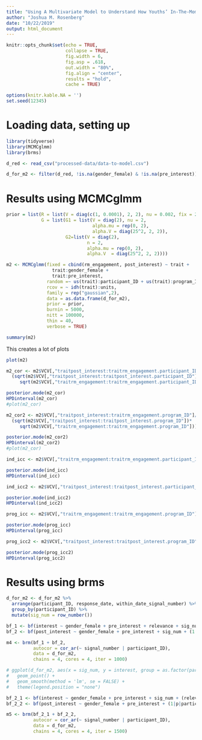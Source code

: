 ```yaml
---
title: "Using A Multivariate Model to Understand How Youths’ In-The-Moment Engagement Predicts Changes in Youths’ Interest"
author: "Joshua M. Rosenberg"
date: "10/22/2019"
output: html_document
---
```


```r
knitr::opts_chunk$set(echo = TRUE, 
                      collapse = TRUE,
                      fig.width = 6,
                      fig.asp = .618,
                      out.width = "80%", 
                      fig.align = "center", 
                      results = "hold", 
                      cache = TRUE) 

options(knitr.kable.NA = '')
set.seed(12345)
```

# Loading data, setting up

```r
library(tidyverse)
library(MCMCglmm)
library(brms)

d_red <- read_csv("processed-data/data-to-model.csv")

d_for_m2 <- filter(d_red, !is.na(gender_female) & !is.na(pre_interest)) # if there are missing vals in the fixed predictors, MCMCglmm gives a warning
```

# Results using MCMCglmm

```r
prior = list(R = list(V = diag(c(1, 0.0001), 2, 2), nu = 0.002, fix = 2),
             G = list(G1 = list(V = diag(2), nu = 2,
                                alpha.mu = rep(0, 2),
                                alpha.V = diag(25^2, 2, 2)),
                      G2=list(V = diag(2),
                              n = 2,
                              alpha.mu = rep(0, 2),
                              alpha.V  = diag(25^2, 2, 2))))

m2 <- MCMCglmm(fixed = cbind(rm_engagement, post_interest) ~ trait + 
                 trait:gender_female + 
                 trait:pre_interest,
               random =~ us(trait):participant_ID + us(trait):program_ID,
               rcov = ~ idh(trait):units,
               family = rep("gaussian",2),
               data = as.data.frame(d_for_m2),
               prior = prior,
               burnin = 5000,
               nitt = 100000,
               thin = 40,
               verbose = TRUE)
```

```r
summary(m2)
```

This creates a lot of plots
```r
plot(m2)
```

```r
m2_cor <- m2$VCV[,"traitpost_interest:traitrm_engagement.participant_ID"]/
  (sqrt(m2$VCV[,"traitpost_interest:traitpost_interest.participant_ID"])*
     sqrt(m2$VCV[,"traitrm_engagement:traitrm_engagement.participant_ID"]))

posterior.mode(m2_cor)
HPDinterval(m2_cor)
#plot(m2_cor)

m2_cor2 <- m2$VCV[,"traitpost_interest:traitrm_engagement.program_ID"]/
  (sqrt(m2$VCV[,"traitpost_interest:traitpost_interest.program_ID"])*
     sqrt(m2$VCV[,"traitrm_engagement:traitrm_engagement.program_ID"]))

posterior.mode(m2_cor2)
HPDinterval(m2_cor2)
#plot(m2_cor)

ind_icc <- m2$VCV[,"traitrm_engagement:traitrm_engagement.participant_ID"]/(m2$VCV[,"traitrm_engagement:traitrm_engagement.participant_ID"] + m2$VCV[,"traitrm_engagement.units"])

posterior.mode(ind_icc)
HPDinterval(ind_icc)
```

```r
ind_icc2 <- m2$VCV[,"traitpost_interest:traitpost_interest.participant_ID"]/(m2$VCV[,"traitpost_interest:traitpost_interest.participant_ID"] + m2$VCV[,"traitpost_interest.units"])

posterior.mode(ind_icc2)
HPDinterval(ind_icc2)

prog_icc <- m2$VCV[,"traitrm_engagement:traitrm_engagement.program_ID"]/(m2$VCV[,"traitrm_engagement:traitrm_engagement.program_ID"] + m2$VCV[,"traitrm_engagement.units"])

posterior.mode(prog_icc)
HPDinterval(prog_icc)

prog_icc2 <- m2$VCV[,"traitpost_interest:traitpost_interest.program_ID"]/(m2$VCV[,"traitpost_interest:traitpost_interest.program_ID"] + m2$VCV[,"traitpost_interest.units"])

posterior.mode(prog_icc2)
HPDinterval(prog_icc2)
```

# Results using brms

```r
d_for_m2 <- d_for_m2 %>% 
  arrange(participant_ID, response_date, within_date_signal_number) %>%
  group_by(participant_ID) %>%
  mutate(sig_num = row_number())
```

```r
bf_1 <- bf(interest ~ gender_female + pre_interest + relevance + sig_num + (relevance + sig_num|p|participant_ID))
bf_2 <- bf(post_interest ~ gender_female + pre_interest + sig_num + (1|p|participant_ID))

m4 <- brm(bf_1 + bf_2,
          autocor = cor_ar(~ signal_number | participant_ID),
          data = d_for_m2, 
          chains = 4, cores = 4, iter = 1000)
```

```r
# ggplot(d_for_m2, aes(x = sig_num, y = interest, group = as.factor(participant_ID), color = as.factor(participant_ID))) +
#   geom_point() +
#   geom_smooth(method = 'lm', se = FALSE) +
#   theme(legend.position = "none")

bf_2_1 <- bf(interest ~ gender_female + pre_interest + sig_num + (relevance + sig_num|p|participant_ID) + (1|program_ID))
bf_2_2 <- bf(post_interest ~ gender_female + pre_interest + (1|p|participant_ID) + (1|program_ID))

m5 <- brm(bf_2_1 + bf_2_2,
          autocor = cor_ar(~ signal_number | participant_ID),
          data = d_for_m2, 
          chains = 4, cores = 4, iter = 1500)
```